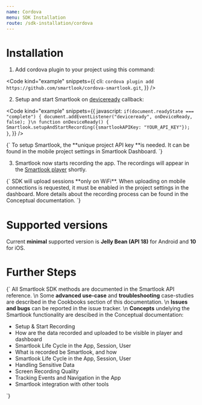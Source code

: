 ```yaml
---
name: Cordova
menu: SDK Installation
route: /sdk-installation/cordova
---
```


# Installation

1. Add cordova plugin to your project using this command:

<Code
  kind="example"
  snippets={{
    cli: `
cordova plugin add https://github.com/smartlook/cordova-smartlook.git
`,
  }}
/>

2. Setup and start Smartlook on [deviceready](https://cordova.apache.org/docs/en/5.1.1/cordova/events/events.deviceready.html) callback:

<Code
  kind="example"
  snippets={{
      javascript: `
if(document.readyState === "complete") {
  document.addEventListener("deviceready", onDeviceReady, false);
}\n
function onDeviceReady() {
    Smartlook.setupAndStartRecording({smartlookAPIKey: "YOUR_API_KEY"});
}
      `,
  }}
/>

<TextBlock kind="important">
{`
To setup Smartlook, the **unique project API key **is needed. It can be found in the mobile project settings in <Link to="https://app.smartlook.com/settings/projects">Smartlook Dashboard</Link>.
`}
</TextBlock>

3. Smartlook now starts recording the app. The recordings will appear in the [Smartlook player](https://app.smartlook.com/) shortly.  

<TextBlock kind="important">
{`
SDK will upload sessions **only on WiFi**. When uploading on mobile connections is requested, it must be enabled in the project settings in the dashboard. More details about the recording process can be found in the <Link to="/conceptual/when-the-recordings-appear-in-dashboard">Conceptual documentation</Link>.
`}
</TextBlock>

# Supported versions
Current **minimal** supported version is **Jelly Bean (API 18)** for Android and **10** for iOS.

# Further Steps
<TextBlock>{`
All Smartlook SDK methods are documented in the <Link to="/api_reference" platform="cordova">Smartlook API reference</Link>.
\n
Some **advanced use-case** and **troubleshooting** case-studies are described in the Cookbooks section of this documentation.
\n
**Issues and bugs** can be reported in the <Link to="https://github.com/smartlook/smartlook-mobile-issue-tracker)">issue tracker</Link>.
\n
**Concepts** undelying the Smartlook functionality are descibed in the Conceptual documentation:
* <Link to="/conceptual/setup-and-start-recording" platform="cordova">Setup & Start Recording</Link>
* <Link to="/conceptual/when-the-recordings-appear-in-dashboard" platform="cordova">How are the data recorded and uploaded to be visible in player and dashboard</Link>
* <Link to="/conceptual/life-cycle-session-user" platform="cordova">Smartlook Life Cycle in the App, Session, User</Link>
* <Link to="/conceptual/what-and-how-is-recorded" platform="cordova">What is recorded be Smartlook, and how</Link>
* <Link to="/conceptual/life-cycle-session-user" platform="cordova">Smartlook Life Cycle in the App, Session, User</Link>
* <Link to="/conceptual/handling-sensitive-data" platform="cordova">Handling Sensitive Data</Link>
* <Link to="/conceptual/screen-recording-quality" platform="cordova">Screen Recording Quality</Link>
* Tracking <Link to="/conceptual/event-tracking" platform="cordova">Events</Link> and <Link to="/conceptual/recording-navigation" platform="cordova">Navigation</Link> in the App
* <Link to="/conceptual/integrating-with-other-tools" platform="cordova">Smartlook integration with other tools</Link>
`}</TextBlock>

